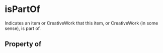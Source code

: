   

# isPartOf

Indicates an item or CreativeWork that this item, or CreativeWork (in some sense), is part of.

## Property of



